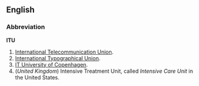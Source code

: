 ==English==

===Abbreviation===
'''ITU'''

#[[International Telecommunication Union]].
#[[International Typographical Union]].
#[[IT University of Copenhagen]].
#(''United Kingdom'') Intensive Treatment Unit, called ''Intensive Care Unit'' in the United States.